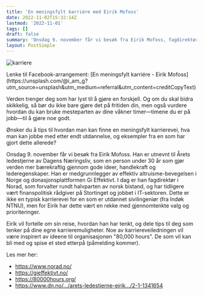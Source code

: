 ```yaml
---
title: 'En meningsfylt karriére med Eirik Mofoss'
date: 2022-11-02T15:32:14Z
lastmod: '2022-11-01'
tags: []
draft: false
summary: 'Onsdag 9. november får vi besøk fra Eirik Mofoss, fagdirektør i Norad og utnevnt til Årets ledestjerne 2022 av Dagens Næringsliv! Han vil fortelle om hans unike karrierevei og tankegangen bak karrierevalgene hans for å utgjøre mest mulig godt.'
layout: PostSimple
---
```


![karriere](/static/images/meningsfylt-karriére.jpg)

<div>
  Lenke til Facebook-arrangement: [En meningsfylt karriére - Eirik
  Mofoss](https://unsplash.com/@i_am_g?utm_source=unsplash&amp;utm_medium=referral&amp;utm_content=creditCopyText)
</div>

Verden trenger deg som har lyst til å gjøre en forskjell. Og om du skal bidra skikkelig, så bør du ikke bare gjøre det på fritiden din, men også vurdere hvordan du kan bruke mesteparten av dine våkner timer—timene du er på jobb—til å gjøre noe godt.

Ønsker du å tips til hvordan man kan finne en meningsfylt karrierevei, hva man kan jobbe med etter endt utdannelse, og eksempler fra en som har gjort dette allerede?

Onsdag 9. november får vi besøk fra Eirik Mofoss. Han er utnevnt til Årets ledestjerne av Dagens Næringsliv, som en person under 30 år som gjør verden mer bærekraftig gjennom gode ideer, handlekraft og lederegenskaper. Han er medgrunnlegger av effektiv altruisme-bevegelsen i Norge og donasjonsplattformen Gi Effektivt. I dag er han fagdirektør i Norad, som forvalter rundt halvparten av norsk bistand, og har tidligere vært finanspolitisk rådgiver på Stortinget og jobbet i IT-sektoren. Dette er ikke en typisk karrierevei for en som er utdannet sivilingeniør (fra Indøk NTNU), men for Eirik har dette vært en rekke med gjennomtenkte valg og prioriteringer.

Eirik vil fortelle om sin reise, hvordan han har tenkt, og dele tips til deg som tenker på dine egne karrieremuligheter. Noe av karriereveiledningen vil være inspirert av ideene til organisasjonen "80,000 hours".
De som vil kan bli med og spise et sted etterpå (påmelding kommer).

Les mer her:

- https://www.norad.no/
- https://gieffektivt.no/
- https://80000hours.org/
- https://www.dn.no/.../arets-ledestjerne-eirik.../2-1-1341654
